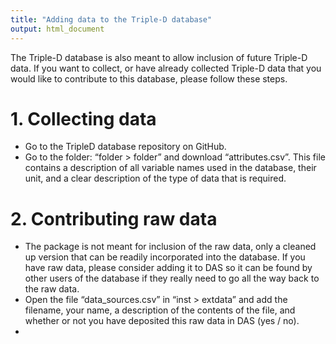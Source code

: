 ```yaml
---
title: "Adding data to the Triple-D database"
output: html_document
---
```


The Triple-D database is also meant to allow inclusion of future Triple-D data. If you want to collect, or have already collected Triple-D data that you would like to contribute to this database, please follow these steps.

# 1. Collecting data
- Go to the TripleD database repository on GitHub.  
- Go to the folder: "folder > folder" and download "attributes.csv". This file contains a description of all variable names used in the database, their unit, and a clear description of the type of data that is required.  

# 2. Contributing raw data
- The package is not meant for inclusion of the raw data, only a cleaned up version that can be readily incorporated into the database. If you have raw data, please consider adding it to DAS so it can be found by other users of the database if they really need to go all the way back to the raw data.  
- Open the file "data_sources.csv" in "inst > extdata" and add the filename, your name, a description of the contents of the file, and whether or not you have deposited this raw data in DAS (yes / no).
- 

